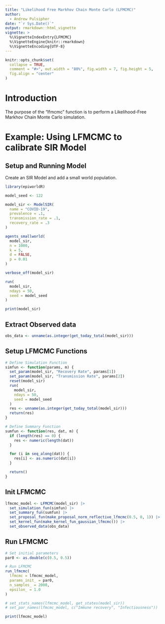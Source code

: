 ```yaml
---
title: "Likelihood Free Markhov Chain Monte Carlo (LFMCMC)"
author:
  - Andrew Pulsipher
date: "`r Sys.Date()`"
output: rmarkdown::html_vignette
vignette: >
  %\VignetteIndexEntry{LFMCMC}
  %\VignetteEngine{knitr::rmarkdown}
  %\VignetteEncoding{UTF-8}
---
```

```r
knitr::opts_chunk$set(
  collapse = TRUE,
  comment = "#>", out.width = "80%", fig.width = 7, fig.height = 5,
  fig.align = "center"
)
```
# Introduction
The purpose of the "lfmcmc" function is to perform a Likelihood-Free Markhov Chain Monte Carlo simulation.

# Example: Using LFMCMC to calibrate SIR Model

## Setup and Running Model
Create an SIR Model and add a small world population.
```r
library(epiworldR)

model_seed <- 122

model_sir <- ModelSIR(
  name = "COVID-19",
  prevalence = .1,
  transmission_rate = .1,
  recovery_rate = .3
)

agents_smallworld(
  model_sir,
  n = 1000,
  k = 5,
  d = FALSE,
  p = 0.01
)

verbose_off(model_sir)

run(
  model_sir,
  ndays = 50,
  seed = model_seed
)

print(model_sir)
```

## Extract Observed data
```r
obs_data <- unname(as.integer(get_today_total(model_sir)))
```

## Setup LFMCMC Functions
```r
# Define Simulation Function
simfun <- function(params, m) {
  set_param(model_sir, "Recovery Rate", params[1])
  set_param(model_sir, "Transmission Rate", params[2])
  reset(model_sir)
  run(
    model_sir,
    ndays = 50,
    seed = model_seed
  )
  res <- unname(as.integer(get_today_total(model_sir)))
  return(res)
}

# Define Summary Function
sumfun <- function(res, dat, m) {
  if (length(res) == 0) {
    res <- numeric(length(dat))
  }

  for (i in seq_along(dat)) {
    res[i] <- as.numeric(dat[i])
  }

  return()
}
```

## Init LFMCMC
```r
lfmcmc_model <- LFMCMC(model_sir) |>
  set_simulation_fun(simfun) |>
  set_summary_fun(sumfun) |>
  set_proposal_fun(make_proposal_norm_reflective_lfmcmc(0.5, 0, 1)) |>
  set_kernel_fun(make_kernel_fun_gaussian_lfmcmc()) |>
  set_observed_data(obs_data)
```

## Run LFMCMC
```r
# Set initial parameters
par0 <- as.double(c(0.5, 0.5))

# Run LFMCMC
run_lfmcmc(
  lfmcmc = lfmcmc_model,
  params_init_ = par0,
  n_samples_ = 2000,
  epsilon_ = 1.0
)

# set_stats_names(lfmcmc_model, get_states(model_sir))
# set_par_names(lfmcmc_model, c("Immune recovery", "Infectiousness"))

print(lfmcmc_model)
```
